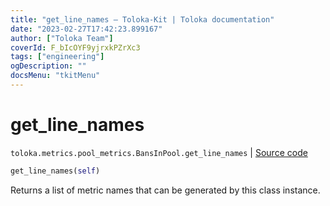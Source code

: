 ```yaml
---
title: "get_line_names — Toloka-Kit | Toloka documentation"
date: "2023-02-27T17:42:23.899167"
author: ["Toloka Team"]
coverId: F_bIcOYF9yjrxkPZrXc3
tags: ["engineering"]
ogDescription: ""
docsMenu: "tkitMenu"
---
```


# get_line_names
`toloka.metrics.pool_metrics.BansInPool.get_line_names` | [Source code](https://github.com/Toloka/toloka-kit/blob/v1.1.4/src/metrics/pool_metrics.py#L504)

```python
get_line_names(self)
```

Returns a list of metric names that can be generated by this class instance.
